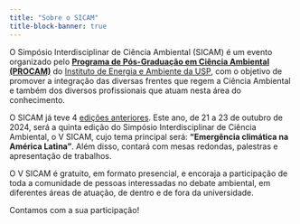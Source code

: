 ```yaml
---
title: "Sobre o SICAM"
title-block-banner: true
---
```


O Simpósio Interdisciplinar de Ciência Ambiental (SICAM) é um evento organizado pelo [**Programa de Pós-Graduação em Ciência Ambiental (PROCAM)**](https://procam.iee.usp.br/pt/) do [Instituto de Energia e Ambiente da USP](http://www.iee.usp.br/?q=pt-br), com o objetivo de promover a integração das diversas frentes que regem a Ciência Ambiental e também dos diversos profissionais que atuam nesta área do conhecimento.

O SICAM já teve 4 [edições anteriores](edicoes-anteriores.qmd). Este ano, de 21 a 23 de outubro de 2024, será a quinta edição do Simpósio Interdisciplinar de Ciência Ambiental, o V SICAM, cujo tema principal será: **“Emergência climática na América Latina”**. Além disso, contará com mesas redondas, palestras e apresentação de trabalhos.

O V SICAM é gratuito, em formato presencial, e encoraja a participação de toda a comunidade de pessoas interessadas no debate ambiental, em diferentes áreas de atuação, de dentro e de fora da universidade.

Contamos com a sua participação!

